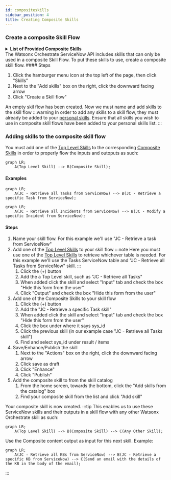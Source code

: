```yaml
---
id: compositeskills
sidebar_position: 4
title: Creating Composite Skills
---
```


### Create a composite Skill Flow

<details>
<summary><b>List of Provided Composite Skills</b></summary>

<strong>Composite Skill - Retrieve a Task record in ServiceNow</strong>
<br></br>
<strong>Composite Skill - Retrieve a specific KB in ServiceNow</strong>
<br></br>
<strong>Composite Skill - Retrieve a Incident record in ServiceNow</strong>
<br></br>
<strong>Composite Skill - Modify a specific Task in ServiceNow</strong>
<br></br>
<strong>Composite Skill - Modify a specific Incident in ServiceNow</strong>
<br></br><br></br>
See [Provided Composite Skills](/servicenow/GettingStarted/skills#composite-skills)

</details>
The Watsonx Orchestrate ServiceNow API includes skills that can only be used in a composite Skill Flow. To put these skills to use, create a composite skill flow.
#### Steps

1. Click the hamburger menu icon at the top left of the page, then click "Skills"
2. Next to the "Add skills" box on the right, click the downward facing arrow
3. Click "Create a Skill flow"

An empty skil flow has been created. Now we must name and add skills to the skill flow
:::warning
In order to add any skills to a skill flow, they must already be added to your [personal skills](addingskills). Ensure that all skills you wish to use in composite skill flows have been added to your personal skills list.
:::

### Adding skills to the composite skill flow
You must add one of the [Top Level Skills](/servicenow/GettingStarted/skills#top-level-skills) to the corresponding [Composite Skills](/servicenow/GettingStarted/skills/#composite-skills) in order to properly flow the inputs and outoputs as such:

```mermaid
graph LR;
    A(Top Level Skill) --> B(Composite Skill);
```
#### Examples
```mermaid
graph LR;
    A(JC - Retrieve all Tasks from ServiceNow) --> B(JC - Retrieve a specific Task from ServiceNow);
```
```mermaid
graph LR;
    A(JC - Retrieve all Incidents from ServiceNow) --> B(JC - Modify a specific Incident from ServiceNow);
```

#### Steps
1. Name your skill flow. For this example we'll use "JC - Retrieve a task from ServiceNow"
2. Add one of the [Top Level Skills](/servicenow/GettingStarted/skills#top-level-skills) to your skill flow
    :::note
    Here you must use one of the [Top Level Skills](/servicenow/GettingStarted/skills#top-level-skills) to retrieve whichever table is needed. For this example we'll use the Tasks ServiceNow table and "JC - Retrieve all Tasks from ServiceNow" skill.
    :::
    1. Click the (+) button
    2. Add the a Top Level skill, such as "JC - Retrieve all Tasks" 
    3. When added click the skill and select "Input" tab and check the box "Hide this form from the user"
    4. Click "Output" and check the box "Hide this form from the user"
3. Add one of the Composite Skills to your skill flow
    1. Click the (+) button
    2. Add the "JC - Retrieve a specific Task skill"
    3. When added click the skill and select "Input" tab and check the box "Hide this form from the user"
    4. Click the box under where it says sys_id
    5. Click the previous skill (in our example case "JC - Retrieve all Tasks skill")
    6. Find and select sys_id under result / items
4. Save/Enhance/Publish the skill
    1. Next to the "Actions" box on the right, click the downward facing arrow
    2. Click save as draft
    3. Click "Enhance"
    4. Click "Publish"
5. Add the composite skill to from the skill catalog
    1. From the home screen, towards the bottom, click the "Add skills from the catalog" box
    2. Find your composite skill from the list and click "Add skill"

Your composite skill is now created. 
:::tip
This enables us to use these ServiceNow skills and their outputs in a skill flow with any other Watsonx Orchestrate skill as such:
```mermaid
graph LR;
    A(Top Level Skill) --> B(Composite Skill) --> C(Any Other Skill);
```
Use the Composite content output as input for this next skill. Example:
```mermaid
graph LR;
    A(JC - Retrieve all KBs from ServiceNow) --> B(JC - Retrieve a specific KB from ServiceNow) --> C(Send an email with the details of the KB in the body of the email);
```
:::
